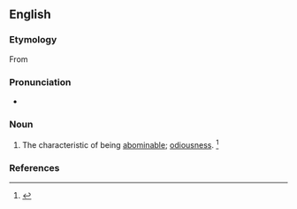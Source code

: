 ==English==

===Etymology===
From {{suffix|en|abominable|ness}}

===Pronunciation===
* {{a|US}} {{IPA|en|/əˈbɑm.ə.nə.bl̩.nəs/|/əˈbɑm.nə.bl̩.nəs/}}

===Noun===
{{en-noun|-}}

# The characteristic of being [[abominable]]; [[odiousness]]. {{defdate|First attested in the early 16<sup>th</sup> century.}}<ref name=SOED>{{R:SOED5|page=6}}</ref>

===References===
<references/>